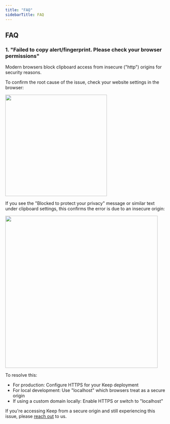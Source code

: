 ```yaml
---
title: "FAQ"
sidebarTitle: FAQ
---
```


## FAQ

### 1. "Failed to copy alert/fingerprint. Please check your browser permissions"

Modern browsers block clipboard access from insecure ("http") origins for security reasons.

To confirm the root cause of the issue, check your website settings in the browser:

<img width="320" src="/images/faq/faq-browser-settings.png" />

If you see the "Blocked to protect your privacy" message or similar text under clipboard settings, this confirms the error is due to an insecure origin:

<img width="480" src="/images/faq/faq-clipboard-blocked.png" />

To resolve this:

- For production: Configure HTTPS for your Keep deployment
- For local development: Use "localhost" which browsers treat as a secure origin
- If using a custom domain locally: Enable HTTPS or switch to "localhost"

If you're accessing Keep from a secure origin and still experiencing this issue, please [reach&nbsp;out](https://slack.keephq.dev) to us.
